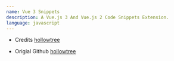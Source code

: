 ```yaml
---
name: Vue 3 Snippets
description: A Vue.js 3 And Vue.js 2 Code Snippets Extension.
language: javascript
---
```


- Credits [hollowtree](https://marketplace.visualstudio.com/items?itemName=hollowtree.vue-snippets)

- Origial Github [hollowtree](https://github.com/hollowtree/vscode-vue-snippets)
